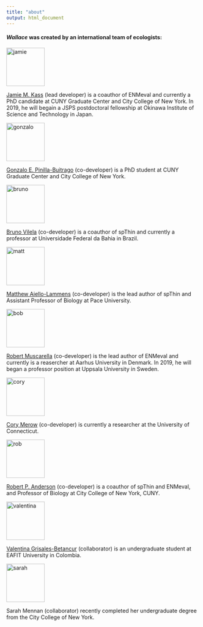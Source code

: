 ---
title: "about"
output: html_document
---

#### *Wallace* was created by an international team of ecologists:

<img src="img/jamie.jpg" alt="jamie" style="width: 100px;"/>

<a href="https://www.researchgate.net/profile/Jamie_Kass" target="_blank">Jamie M. Kass</a> (lead developer) is a coauthor of ENMeval and currently a PhD candidate at CUNY Graduate Center and City College of New York. In 2019, he will begain a JSPS postdoctoral fellowship at Okinawa Institute of Science and Technology in Japan.
 
<img src="img/gonzalo.png" alt="gonzalo" style="width: 100px;"/>

<a href="https://www.researchgate.net/profile/Gonzalo_Pinilla-Buitrago" target="_blank">Gonzalo E. Pinilla-Buitrago</a> (co-developer) is a PhD student at CUNY Graduate Center and City College of New York.

<img src="img/bruno.png" alt="bruno" style="width: 100px;"/>

<a href="https://www.researchgate.net/profile/Bruno_Vilela3" target="_blank">Bruno Vilela</a> (co-developer) is a coauthor of spThin and currently a professor at Universidade Federal da Bahia in Brazil.

<img src="img/matt.png" alt="matt" style="width: 100px;"/>

<a href="https://www.researchgate.net/profile/Matthew_Aiello-Lammens" target="_blank">Matthew Aiello-Lammens</a> (co-developer) is the lead author of spThin and Assistant Professor of Biology at Pace University.

<img src="img/bob.png" alt="bob" style="width: 100px;"/>

<a href="https://www.researchgate.net/profile/Robert_Muscarella" target="_blank">Robert Muscarella</a> (co-developer) is the lead author of ENMeval and currently is a reasercher at Aarhus University in Denmark. In 2019, he will began a professor position at Uppsala University in Sweden.

<img src="img/cory.png" alt="cory" style="width: 100px;"/>

<a href="https://www.researchgate.net/profile/Cory_Merow2" target="_blank">Cory Merow</a> (co-developer) is currently a researcher at the University of Connecticut.

<img src="img/rob.png" alt="rob" style="width: 100px;"/>

<a href="https://www.researchgate.net/profile/Robert_Anderson7" target="_blank">Robert P. Anderson</a> (co-developer) is a coauthor of spThin and ENMeval, and Professor of Biology at City College of New York, CUNY. 

<img src="img/valentina.png" alt="valentina" style="width: 100px;"/>

<a href="https://www.researchgate.net/profile/Valentina_Grisales_Betancur" target="_blank">Valentina Grisales-Betancur</a> (collaborator) is an undergraduate student at EAFIT University in Colombia.

<img src="img/sarah.png" alt="sarah" style="width: 100px;"/>

Sarah Mennan (collaborator) recently completed her undergraduate degree from the City College of New York.
